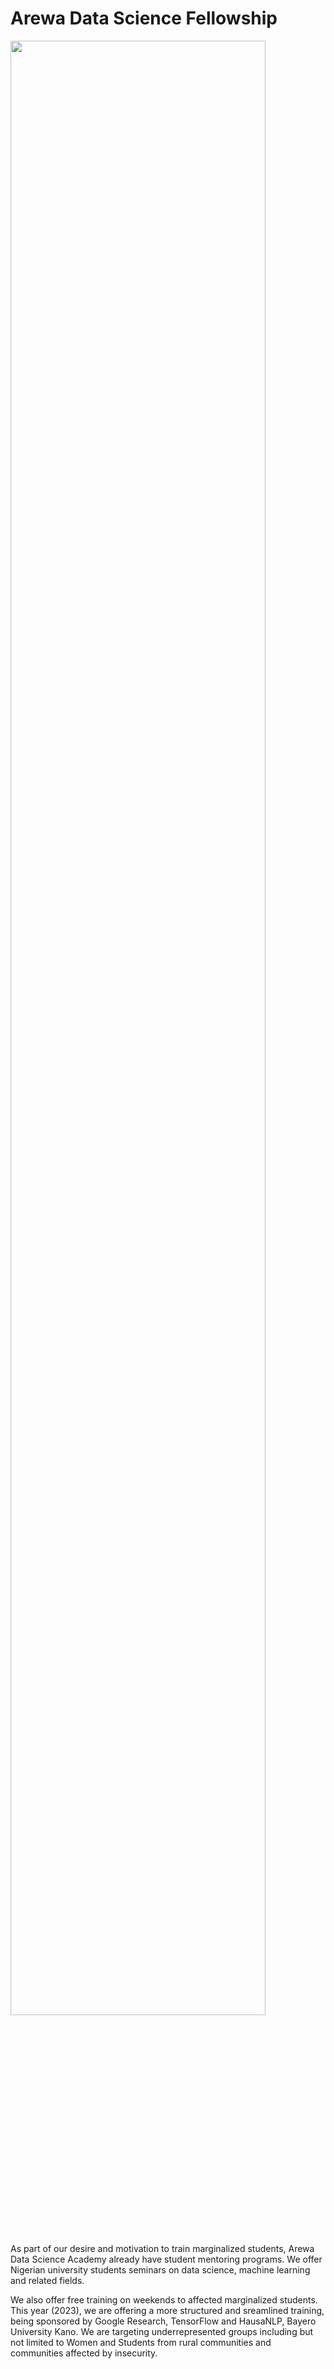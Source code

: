 # Arewa Data Science Fellowship

![](/images/arewadsfellowship_old.png){.profile-pic fig-alt="Headshot of Ella Kaye, a woman of around 40 with short brown hair looking slightly off-camera and smiling" fig-align="center" width="90%"}



::: {.justify}

As part of our desire and motivation to train marginalized students, Arewa Data Science Academy already have student mentoring programs. We offer Nigerian university students seminars on data science, machine learning and related fields. 

We also offer free training on weekends to affected marginalized students. This year (2023), we are offering a more structured and sreamlined training, being sponsored by Google Research, TensorFlow and HausaNLP, Bayero University Kano. We are targeting underrepresented groups including but not limited to Women and Students from rural communities and communities affected by insecurity.

:::